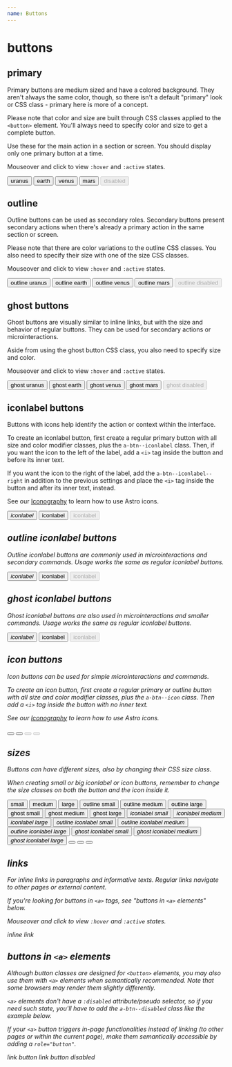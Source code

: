 ```yaml
---
name: Buttons
---
```



# buttons

## primary

Primary buttons are medium sized and have a colored background. They aren't always the same color, though, so there isn't a default "primary" look or CSS class - primary here is more of a concept.

Please note that color and size are built through CSS classes applied to the `<button>` element. You'll always need to specify color and size to get a complete button.

Use these for the main action in a section or screen. You should display only one primary button at a time.

Mouseover and click to view `:hover` and `:active` states.

<Playground>
  <button className='a-btn a-btn--uranus a-btn--medium'>uranus</button>
  <button className='a-btn a-btn--earth a-btn--medium'>earth</button>
  <button className='a-btn a-btn--venus a-btn--medium'>venus</button>
  <button className='a-btn a-btn--mars a-btn--medium'>mars</button>
  <button className='a-btn a-btn--uranus a-btn--medium' disabled>
    disabled
  </button>
</Playground>

## outline

Outline buttons can be used as secondary roles. Secondary buttons present secondary actions when there's already a primary action in the same section or screen.

Please note that there are color variations to the outline CSS classes. You also need to specify their size with one of the size CSS classes.

Mouseover and click to view `:hover` and `:active` states.

<Playground>
  <button className='a-btn a-btn--outline-uranus a-btn--medium'>
    outline uranus
  </button>
  <button className='a-btn a-btn--outline-earth a-btn--medium'>
    outline earth
  </button>
  <button className='a-btn a-btn--outline-venus a-btn--medium'>
    outline venus
  </button>
  <button className='a-btn a-btn--outline-mars a-btn--medium'>
    outline mars
  </button>
  <button className='a-btn a-btn--outline-venus a-btn--medium' disabled>
    outline disabled
  </button>
</Playground>

## ghost buttons

Ghost buttons are visually similar to inline links, but with the size and behavior of regular buttons. They can be used for secondary actions or microinteractions.

Aside from using the ghost button CSS class, you also need to specify size and color.

Mouseover and click to view `:hover` and `:active` states.

<Playground>
  <button className='a-btn a-btn--ghost-uranus a-btn--medium'>
    ghost uranus
  </button>
  <button className='a-btn a-btn--ghost-earth a-btn--medium'>
    ghost earth
  </button>
  <button className='a-btn a-btn--ghost-venus a-btn--medium'>
    ghost venus
  </button>
  <button className='a-btn a-btn--ghost-mars a-btn--medium'>ghost mars</button>
  <button className='a-btn a-btn--ghost-venus a-btn--medium' disabled>
    ghost disabled
  </button>
</Playground>

## iconlabel buttons

Buttons with icons help identify the action or context within the interface.

To create an iconlabel button, first create a regular primary button with all size and color modifier classes, plus the `a-btn--iconlabel` class. Then, if you want the icon to the left of the label, add a `<i>` tag inside the button and before its inner text. 

If you want the icon to the right of the label, add the `a-btn--iconlabel--right` in addition to the previous settings and place the `<i>` tag inside the button and after its inner text, instead.

See our [Iconography](https://astro.magnetis.com.br/#/docs-iconography) to learn how to use Astro icons.

<Playground>
  <button className='a-btn a-btn--uranus a-btn--medium a-btn--iconlabel'>
    <i class="a-icon a-icon__calendar a-icon--size-big" />
    iconlabel
  </button>
  <button className='a-btn a-btn--uranus a-btn--medium a-btn--iconlabel a-btn--iconlabel--right'>
    iconlabel
    <i class="a-icon a-icon__calendar a-icon--size-big" />
  </button>
  <button className='a-btn a-btn--uranus a-btn--medium a-btn--iconlabel a-btn--iconlabel--right' disabled>
    iconlabel
    <i class="a-icon a-icon__calendar a-icon--size-big" />
  </button>
</Playground>

## outline iconlabel buttons

Outline iconlabel buttons are commonly used in microinteractions and secondary commands. Usage works the same as regular iconlabel buttons.

<Playground>
  <button className='a-btn a-btn--outline-uranus a-btn--medium a-btn--iconlabel'>
    <i class="a-icon a-icon__calendar a-icon--size-big" />
    iconlabel
  </button>
  <button className='a-btn a-btn--outline-uranus a-btn--medium a-btn--iconlabel a-btn--iconlabel--right'>
    iconlabel
    <i class="a-icon a-icon__calendar a-icon--size-big" />
  </button>
  <button className='a-btn a-btn--outline-uranus a-btn--medium a-btn--iconlabel a-btn--iconlabel--right' disabled>
    iconlabel
    <i class="a-icon a-icon__calendar a-icon--size-big" />
  </button>
</Playground>

## ghost iconlabel buttons

Ghost iconlabel buttons are also used in microinteractions and smaller commands. Usage works the same as regular iconlabel buttons.

<Playground>
  <button className='a-btn a-btn--ghost-uranus a-btn--medium a-btn--iconlabel'>
    <i class="a-icon a-icon__calendar a-icon--size-big" />
    iconlabel
  </button>
  <button className='a-btn a-btn--ghost-uranus a-btn--medium a-btn--iconlabel a-btn--iconlabel--right'>
    iconlabel
    <i class="a-icon a-icon__calendar a-icon--size-big" />
  </button>
  <button className='a-btn a-btn--ghost-uranus a-btn--medium a-btn--iconlabel a-btn--iconlabel--right' disabled>
    iconlabel
    <i class="a-icon a-icon__calendar a-icon--size-big" />
  </button>
</Playground>

## icon buttons

Icon buttons can be used for simple microinteractions and commands.

To create an icon button, first create a regular primary or outline button with all size and color modifier classes, plus the `a-btn--icon` class. Then add a `<i>` tag inside the button with no inner text. 

See our [Iconography](https://astro.magnetis.com.br/#/docs-iconography) to learn how to use Astro icons.

<Playground>
  <button className='a-btn a-btn--uranus a-btn--medium a-btn--icon'>
    <i class="a-icon a-icon__calendar a-icon--size-big" />
  </button>
  <button className='a-btn a-btn--outline-uranus a-btn--medium a-btn--icon'>
    <i class="a-icon a-icon__calendar a-icon--size-big" />
  </button>
  <button className='a-btn a-btn--uranus a-btn--medium a-btn--icon' disabled>
    <i class="a-icon a-icon__calendar a-icon--size-big" />
  </button>
    <button className='a-btn a-btn--outline-uranus a-btn--medium a-btn--icon' disabled>
    <i class="a-icon a-icon__calendar a-icon--size-big" />
  </button>
</Playground>

## sizes

Buttons can have different sizes, also by changing their CSS size class.

When creating small or big iconlabel or icon buttons, remember to change the size classes on both the button and the icon inside it.

<Playground>
  <button className='a-btn a-btn--uranus a-btn--small'>small</button>
  <button className='a-btn a-btn--uranus a-btn--medium'>medium</button>
  <button className='a-btn a-btn--uranus a-btn--large'>large</button>
</Playground>

<Playground>
  <button className='a-btn a-btn--outline-uranus a-btn--small'>
    outline small
  </button>
  <button className='a-btn a-btn--outline-uranus a-btn--medium'>
    outline medium
  </button>
  <button className='a-btn a-btn--outline-uranus a-btn--large'>
    outline large
  </button>
</Playground>

<Playground>
  <button className='a-btn a-btn--ghost-uranus a-btn--small'>
    ghost small
  </button>
  <button className='a-btn a-btn--ghost-uranus a-btn--medium'>
    ghost medium
  </button>
  <button className='a-btn a-btn--ghost-uranus a-btn--large'>
    ghost large
  </button>
</Playground>

<Playground>
  <button className='a-btn a-btn--uranus a-btn--iconlabel a-btn--small'>
    <i class="a-icon a-icon__calendar a-icon--size-medium" />
    iconlabel small
  </button>
  <button className='a-btn a-btn--uranus a-btn--iconlabel a-btn--medium'>
    <i class="a-icon a-icon__calendar a-icon--size-big" />
    iconlabel medium
  </button>
  <button className='a-btn a-btn--uranus a-btn--iconlabel a-btn--large'>
    <i class="a-icon a-icon__calendar a-icon--size-huge" />
    iconlabel large
  </button>
</Playground>

<Playground>
  <button className='a-btn a-btn--outline-uranus a-btn--iconlabel a-btn--small'>
    <i class="a-icon a-icon__calendar a-icon--size-medium" />
    outline iconlabel small
  </button>
  <button className='a-btn a-btn--outline-uranus a-btn--iconlabel a-btn--medium'>
    <i class="a-icon a-icon__calendar a-icon--size-big" />
    outline iconlabel medium
  </button>
  <button className='a-btn a-btn--outline-uranus a-btn--iconlabel a-btn--large'>
    <i class="a-icon a-icon__calendar a-icon--size-huge" />
    outline iconlabel large
  </button>
</Playground>

<Playground>
  <button className='a-btn a-btn--ghost-uranus a-btn--iconlabel a-btn--small'>
    <i class="a-icon a-icon__calendar a-icon--size-medium" />
    ghost iconlabel small
  </button>
  <button className='a-btn a-btn--ghost-uranus a-btn--iconlabel a-btn--medium'>
    <i class="a-icon a-icon__calendar a-icon--size-big" />
    ghost iconlabel medium
  </button>
  <button className='a-btn a-btn--ghost-uranus a-btn--iconlabel a-btn--large'>
    <i class="a-icon a-icon__calendar a-icon--size-huge" />
    ghost iconlabel large
  </button>
</Playground>

<Playground>
  <button className='a-btn a-btn--uranus a-btn--small a-btn--icon'>
    <i class="a-icon a-icon__calendar a-icon--size-medium" />
  </button>
  <button className='a-btn a-btn--uranus a-btn--medium a-btn--icon'>
    <i class="a-icon a-icon__calendar a-icon--size-big" />
  </button>
  <button className='a-btn a-btn--uranus a-btn--large a-btn--icon'>
    <i class="a-icon a-icon__calendar a-icon--size-huge" />
  </button>
</Playground>

## links

For inline links in paragraphs and informative texts. Regular links navigate to other pages or external content.

If you're looking for buttons in `<a>` tags, see "buttons in `<a>` elements" below.

Mouseover and click to view `:hover` and `:active` states.

<Playground>
  <a className='a-link'>inline link</a>
</Playground>

## buttons in `<a>` elements

Although button classes are designed for `<button>` elements, you may also use them with `<a>` elements when semantically recommended. Note that some browsers may render them slightly differently.

`<a>` elements don't have a `:disabled` attribute/pseudo selector, so if you need such state, you'll have to add the `a-btn--disabled` class like the example below.

If your `<a>` button triggers in-page functionalities instead of linking (to other pages or within the current page), make them semantically accessible by adding a `role="button"`.

<Playground>
  <a className='a-btn a-btn--uranus a-btn--medium'>link button</a>
  <a className='a-btn a-btn--uranus a-btn--medium a-btn--disabled'>
    link button disabled
  </a>
</Playground>
